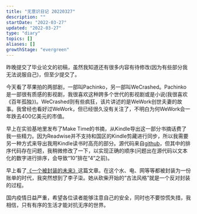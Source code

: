 ```yaml
---
title: "无意识日记 20220327"
description: ""
startDate: "2022-03-27"
updated: "2022-03-27"
type: "diary"
topics: []
aliases: []
growthStage: "evergreen"
---
```



昨晚提交了毕业论文的初稿，虽然我知道还有很多内容有待修改(因为有些部分我无法说服自己)，但至少提交了。

今天看了苹果拍的两部剧，一部叫Pachinko，另一部叫WeCrashed。Pachinko是一部很有质感的影视剧，我很喜欢这种跨多个世代的影视剧或是小说(我很喜欢《百年孤独》)。WeCrashed则有些疯狂，该片讲述的是WeWork创世夫妻的故事。我曾经也看好过WeWork，但已经很久没有关注了，不明白为何WeWork会一年跌去400亿美元的市值。

早上在实验基地里发布了Make Time的书摘，从Kindle导出这一部分书摘话费了我一些精力。因为Readwise并不支持和国区的Kindle剪藏进行同步，所以我需要另一种方式来导出我用Kindle读书时高亮的部分。源代码来自[github](https://github.com/MilkShakeYoung/kindle-clippings)，但其中的排序代码存在问题，我稍微修改了一下，以实现正确的顺序(问题出在源代码以文本化的数字进行排序，会导致“10”排在“4”之前)。

早上看了[《一个被封装的未来》](http://latepost.com/news/dj_detail?id=1065)这篇文章。在这个水、电、网等等都被封装为一份账单的时代，我突然想到了李子柒。她从砍柴开始的“古法风格”就是一个反对封装的过程。

国内疫情日益严重，希望各位读者能够注意自己的安全，同时也不要惊慌失措，我相信，只有有序的生活才能对抗无序的世界。